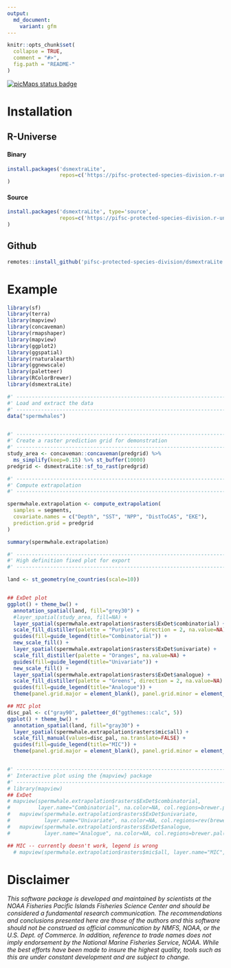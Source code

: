```yaml
---
output:
  md_document:
    variant: gfm
---
```


<!-- README.md is generated from README.Rmd. Please edit that file -->

```r
knitr::opts_chunk$set(
  collapse = TRUE,
  comment = "#>",
  fig.path = "README-"
)
```

[![picMaps status badge](https://pifsc-protected-species-division.r-universe.dev/badges/dsmextraLite)](https://pifsc-protected-species-division.r-universe.dev/dsmextraLite)

# Installation

## R-Universe

#### Binary

```r
install.packages('dsmextraLite', 
                 repos=c('https://pifsc-protected-species-division.r-universe.dev','https://cloud.r-project.org')
)
```

#### Source

```r
install.packages('dsmextraLite', type='source', 
                 repos=c('https://pifsc-protected-species-division.r-universe.dev','https://cloud.r-project.org')
)
```

## Github

```r
remotes::install_github('pifsc-protected-species-division/dsmextraLite')
```

# Example

```r

library(sf)
library(terra)
library(mapview)
library(concaveman)
library(rmapshaper)
library(mapview)
library(ggplot2)
library(ggspatial)
library(rnaturalearth)
library(ggnewscale)
library(paletteer)
library(RColorBrewer)
library(dsmextraLite)

#' -----------------------------------------------------------------------------
#' Load and extract the data
#' -----------------------------------------------------------------------------
data("spermwhales")


#' -----------------------------------------------------------------------------
#' Create a raster prediction grid for demonstration
#' -----------------------------------------------------------------------------
study_area <- concaveman::concaveman(predgrid) %>%
  ms_simplify(keep=0.15) %>% st_buffer(10000)
predgrid <- dsmextraLite::sf_to_rast(predgrid)

#' -----------------------------------------------------------------------------
#' Compute extrapolation
#' -----------------------------------------------------------------------------

spermwhale.extrapolation <- compute_extrapolation(
  samples = segments,
  covariate.names = c("Depth", "SST", "NPP", "DistToCAS", "EKE"),
  prediction.grid = predgrid
)

summary(spermwhale.extrapolation)

#' -----------------------------------------------------------------------------
#' High definition fixed plot for export
#' -----------------------------------------------------------------------------

land <- st_geometry(ne_countries(scale=10))


## ExDet plot
ggplot() + theme_bw() +
  annotation_spatial(land, fill="grey30") +
  #layer_spatial(study_area, fill=NA) +
  layer_spatial(spermwhale.extrapolation$rasters$ExDet$combinatorial) +
  scale_fill_distiller(palette = "Purples", direction = 2, na.value=NA) +
  guides(fill=guide_legend(title="Combinatorial")) +
  new_scale_fill() +
  layer_spatial(spermwhale.extrapolation$rasters$ExDet$univariate) +
  scale_fill_distiller(palette = "Oranges", na.value=NA) +
  guides(fill=guide_legend(title="Univariate")) +
  new_scale_fill() +
  layer_spatial(spermwhale.extrapolation$rasters$ExDet$analogue) +
  scale_fill_distiller(palette = "Greens", direction = 2, na.value=NA) +
  guides(fill=guide_legend(title="Analogue")) +
  theme(panel.grid.major = element_blank(), panel.grid.minor = element_blank())

## MIC plot
disc_pal <- c("gray90", paletteer_d("ggthemes::calc", 5))
ggplot() + theme_bw() +
  annotation_spatial(land, fill="gray30") +
  layer_spatial(spermwhale.extrapolation$rasters$mic$all) +
  scale_fill_manual(values=disc_pal, na.translate=FALSE) +
  guides(fill=guide_legend(title="MIC")) +
  theme(panel.grid.major = element_blank(), panel.grid.minor = element_blank())


#' -----------------------------------------------------------------------------
#' Interactive plot using the {mapview} package
#' -----------------------------------------------------------------------------
# library(mapview)
## ExDet
# mapview(spermwhale.extrapolation$rasters$ExDet$combinatorial,
#         layer.name="Combinatorial", na.color=NA, col.regions=brewer.pal(9, "Purples")) +
#   mapview(spermwhale.extrapolation$rasters$ExDet$univariate,
#           layer.name="Univariate", na.color=NA, col.regions=rev(brewer.pal(9, "Oranges"))) +
#   mapview(spermwhale.extrapolation$rasters$ExDet$analogue,
#           layer.name="Analogue", na.color=NA, col.regions=brewer.pal(9, "Greens"))

## MIC -- currently doesn't work, legend is wrong
  # mapview(spermwhale.extrapolation$rasters$mic$all, layer.name="MIC", na.color=NA)
```

# Disclaimer

*This software package is developed and maintained by scientists at the NOAA Fisheries Pacific Islands Fisheries Science Center and should be considered a fundamental research communication. The recommendations and conclusions presented here are those of the authors and this software should not be construed as official communication by NMFS, NOAA, or the U.S. Dept. of Commerce. In addition, reference to trade names does not imply endorsement by the National Marine Fisheries Service, NOAA. While the best efforts have been made to insure the highest quality, tools such as this are under constant development and are subject to change.*
